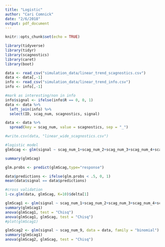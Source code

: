 ```yaml
---
title: "Logistic"
author: "Cari Comnick"
date: "2/6/2018"
output: pdf_document
---
```


```r
knitr::opts_chunk$set(echo = TRUE)
```

```r
library(tidyverse)
library(tidyr)
library(scagnostics)
library(caret)
library(boot)
```

```r
data <- read_csv("simulation_data/linear_trend_scagnostics.csv")
data <- data[,-1]
info <- read_csv("simulation_data/linear_trend_info.csv")
info <- info[,-1]
```

```r
#mark as interesting/non in info
info$signal <- ifelse(info$R == 0, 0, 1)
data <- data %>%
  left_join(info) %>%
  select(ID, scag_num, scagnostics, signal)

data <- data %>%
  spread(key = scag_num, value = scagnostics, sep = "_")

#write.csv(data, "linear_wide_scagnostics.csv")
```

```r
#logistic model
glmScag <- glm(signal ~ scag_num_1+scag_num_2+scag_num_3+scag_num_4+scag_num_5+scag_num_6+scag_num_7+scag_num_8+scag_num_9, data = data, family = "binomial")

summary(glmScag)

glm.probs <- predict(glmScag,type="response")

data$predictions <- ifelse(glm.probs < .5, 0, 1)
mean(data$signal == data$predictions)
```

```r
#cross validation
1-cv.glm(data, glmScag, K=10)$delta[1]
```

```r
glmScag1 <- glm(signal ~ scag_num_1+scag_num_2+scag_num_3+scag_num_4+scag_num_7+scag_num_8+scag_num_9, data = data, family = "binomial")
summary(glmScag1)
anova(glmScag1, test = "Chisq")
anova(glmScag1, glmScag, test = "Chisq")
#plot(glmScag1)
```

```r
glmScag2 <- glm(signal ~ scag_num_9, data = data, family = "binomial")
summary(glmScag1)
anova(glmScag2, glmScag, test = "Chisq")
```
